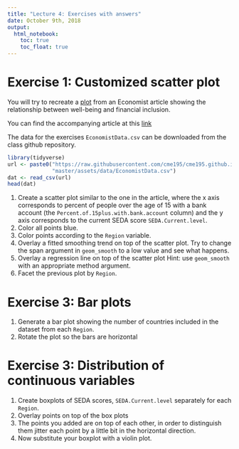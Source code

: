 ```yaml
---
title: "Lecture 4: Exercises with answers"
date: October 9th, 2018
output: 
  html_notebook:
    toc: true
    toc_float: true
---
```


# Exercise 1: Customized scatter plot 

You will try to recreate a [plot](https://www.economist.com/sites/default/files/imagecache/1280-width/images/2016/07/blogs/graphic-detail/20160723_woc155_1.png) from an Economist article
showing the relationship between well-being and financial inclusion.

You can find the accompanying article at this [link](http://www.economist.com/blogs/graphicdetail/2016/07/daily-chart-13)

The data for the exercises `EconomistData.csv` can be downloaded from 
the class github repository.

```r
library(tidyverse)
url <- paste0("https://raw.githubusercontent.com/cme195/cme195.github.io/",
              "master/assets/data/EconomistData.csv")
dat <- read_csv(url)
head(dat)
```


1. Create a scatter plot similar to the one in the article, where 
the x axis corresponds to percent of people over the age of 15 with a 
bank account (the `Percent.of.15plus.with.bank.account` column)
and the y axis corresponds to the current SEDA score `SEDA.Current.level`.
1. Color all points blue.
1. Color points according to the `Region` variable.
1. Overlay a fitted smoothing trend on top of the scatter plot. Try to
change the span argument in `geom_smooth` to a low value and see what happens.
1. Overlay a regression line on top of the scatter plot 
Hint: use `geom_smooth` with an appropriate method argument. 
1. Facet the previous plot by `Region`.

# Exercise 3: Bar plots

1. Generate a bar plot showing the number of countries included in the
dataset from each `Region`.
1. Rotate the plot so the bars are horizontal


# Exercise 3: Distribution of continuous variables

1. Create boxplots of SEDA scores, `SEDA.Current.level` separately 
for each `Region`.
1. Overlay points on top of the box plots
1. The points you added are on top of each other, in order to distinguish 
them jitter each point by a little bit in the horizontal direction.
1. Now substitute your boxplot with a violin plot.

